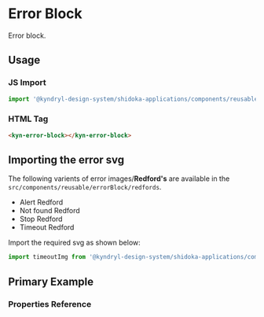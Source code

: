 
<Meta of={ErrorStories} />

# Error Block
Error block.

## Usage

### JS Import
```js
import '@kyndryl-design-system/shidoka-applications/components/reusable/errorBlock';
```

### HTML Tag
```html
<kyn-error-block></kyn-error-block>
```

## Importing the error svg
The following varients of error images/**Redford's** are available in the ```src/components/reusable/errorBlock/redfords```.
- Alert Redford 
- Not found Redford
- Stop Redford
- Timeout Redford

Import the required svg as shown below:
```js
import timeoutImg from '@kyndryl-design-system/shidoka-applications/components/reusable/errorBlock/redfords/Timeout_Redford.svg';
```

## Primary Example

<Canvas>
  <Story of={ErrorStories.ErrorBlock} />
</Canvas>

### Properties Reference
<Controls of={ErrorStories.ErrorBlock} />